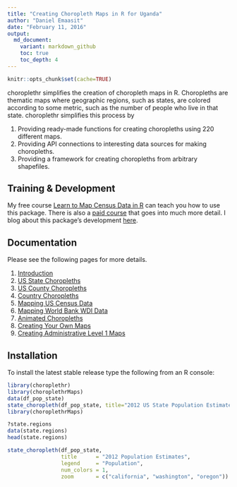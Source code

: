 ```yaml
---
title: "Creating Choropleth Maps in R for Uganda"
author: "Daniel Emaasit"
date: "February 11, 2016"
output: 
  md_document:
    variant: markdown_github
    toc: true
    toc_depth: 4
---
```


```r
knitr::opts_chunk$set(cache=TRUE)
```


choroplethr simplifies the creation of choropleth maps in R. Choropleths are thematic maps where geographic regions, such as states, are colored according to some metric, such as the number of people who live in that state.  choroplethr simplifies this process by
    
1. Providing ready-made functions for creating choropleths using 220 different maps.
2. Providing API connections to interesting data sources for making choropleths.
3. Providing a framework for creating choropleths from arbitrary shapefiles.

## Training & Development

My free course [Learn to Map Census Data in R](http://www.arilamstein.com/free-course) can teach you how to use this package. There is also a [paid course](http://courses.arilamstein.com/courses/mapmaking-r-choroplethr) that goes into much more detail. I blog about this package's development [here](http://www.arilamstein.com/blog).

## Documentation

Please see the following pages for more details.

1. [Introduction](http://cran.r-project.org/web/packages/choroplethr/vignettes/a-introduction.html)
1. [US State Choropleths](http://cran.r-project.org/web/packages/choroplethr/vignettes/b-state-choropleth.html)
1. [US County Choropleths](http://cran.r-project.org/web/packages/choroplethr/vignettes/c-county-choropleth.html)
1. [Country Choropleths](http://cran.r-project.org/web/packages/choroplethr/vignettes/d-country-choropleth.html)
1. [Mapping US Census Data](http://cran.r-project.org/web/packages/choroplethr/vignettes/e-mapping-us-census-data.html)
1. [Mapping World Bank WDI Data](http://cran.r-project.org/web/packages/choroplethr/vignettes/f-world-bank-data.html)
1. [Animated Choropleths](http://cran.r-project.org/web/packages/choroplethr/vignettes/g-animated-choropleths.html)
1. [Creating Your Own Maps](http://cran.r-project.org/web/packages/choroplethr/vignettes/h-creating-your-own-maps.html)
2. [Creating Administrative Level 1 Maps](http://cran.r-project.org/web/packages/choroplethr/vignettes/i-creating-admin1-maps.html)

## Installation

To install the latest stable release type the following from an R console:

```r
library(choroplethr)
library(choroplethrMaps)
data(df_pop_state)
state_choropleth(df_pop_state, title="2012 US State Population Estimates", legend="Population")
library(choroplethrMaps)

?state.regions
data(state.regions)
head(state.regions)

state_choropleth(df_pop_state,
                 title      = "2012 Population Estimates",
                 legend     = "Population",
                 num_colors = 1,
                 zoom       = c("california", "washington", "oregon"))
```

